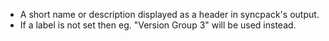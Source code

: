 
<OptionalPill />

- A short name or description displayed as a header in syncpack's output.
- If a label is not set then eg. "Version Group 3" will be used instead.
